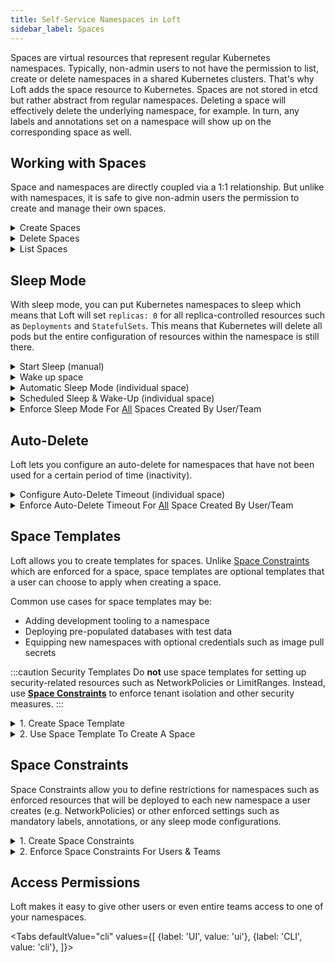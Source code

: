 ```yaml
---
title: Self-Service Namespaces in Loft
sidebar_label: Spaces
---
```





Spaces are virtual resources that represent regular Kubernetes namespaces. Typically, non-admin users to not have the permission to list, create or delete namespaces in a shared Kubernetes clusters. That's why Loft adds the space resource to Kubernetes. Spaces are not stored in etcd but rather abstract from regular namespaces. Deleting a space will effectively delete the underlying namespace, for example. In turn, any labels and annotations set on a namespace will show up on the corresponding space as well. 

<FragmentSpaceDiagramNamespace/>


## Working with Spaces
Space and namespaces are directly coupled via a 1:1 relationship. But unlike with namespaces, it is safe to give non-admin users the permission to create and manage their own spaces.

<details>
  <summary>Create Spaces</summary>
  <Tabs
    defaultValue="cli"
    values={[
      {label: 'UI', value: 'ui'},
      {label: 'CLI', value: 'cli'},
      {label: 'kubectl', value: 'kubectl'},
    ]}>
    <TabItem value="ui"><FragmentSpaceCreateUI/></TabItem>
    <TabItem value="cli"><FragmentSpaceCreateCLI/></TabItem>
    <TabItem value="kubectl"><FragmentSpaceCreateKubectl/></TabItem>
  </Tabs>
</details>

<details>
  <summary>Delete Spaces</summary>
  <Tabs
    defaultValue="cli"
    values={[
      {label: 'UI', value: 'ui'},
      {label: 'CLI', value: 'cli'},
      {label: 'kubectl', value: 'kubectl'},
    ]}>
    <TabItem value="ui"><FragmentSpaceDeleteUI/></TabItem>
    <TabItem value="cli"><FragmentSpaceDeleteCLI/></TabItem>
    <TabItem value="kubectl"><FragmentSpaceDeleteKubectl/></TabItem>
  </Tabs>
</details>

<details>
  <summary>List Spaces</summary>
  <Tabs
    defaultValue="ui"
    values={[
      {label: 'UI', value: 'ui'},
      {label: 'CLI', value: 'cli'},
      {label: 'kubectl', value: 'kubectl'},
    ]}>
    <TabItem value="ui"><FragmentSpaceListUI/></TabItem>
    <TabItem value="cli"><FragmentSpaceListCLI/></TabItem>
    <TabItem value="kubectl"><FragmentSpaceListKubectl/></TabItem>
  </Tabs>
</details>


## Sleep Mode
With sleep mode, you can put Kubernetes namespaces to sleep which means that Loft will set `replicas: 0` for all replica-controlled resources such as `Deployments` and `StatefulSets`. This means that Kubernetes will delete all pods but the entire configuration of resources within the namespace is still there.

<details>
  <summary>Start Sleep (manual)</summary>
  <Tabs
    defaultValue="ui"
    values={[
      {label: 'UI', value: 'ui'},
      {label: 'CLI', value: 'cli'},
    ]}>
    <TabItem value="ui"><FragmentSleepManualUI/></TabItem>
    <TabItem value="cli"><FragmentSleepManualCLI/></TabItem>
  </Tabs>

:::tip Automatic Wakeup
Note that the space will automatically wake up again, once you run a kubectl command within the space.
:::

</details>

<details>
  <summary>Wake up space</summary>
  <Tabs
    defaultValue="ui"
    values={[
      {label: 'UI', value: 'ui'},
      {label: 'CLI', value: 'cli'},
      {label: 'kubectl', value: 'kubectl'},
    ]}>
    <TabItem value="ui"><FragmentSleepWakeUI/></TabItem>
    <TabItem value="cli"><FragmentSleepWakeCLI/></TabItem>
    <TabItem value="kubectl"><FragmentSleepWakeKubectl/></TabItem>
  </Tabs>
</details>

<details>
  <summary>Automatic Sleep Mode (individual space)</summary>
  <FragmentSleepConfigureUI/>
</details>

<details>
  <summary>Scheduled Sleep & Wake-Up (individual space)</summary>
  <FragmentSleepScheduleUI/>
</details>

<details>
  <summary>Enforce Sleep Mode For <u>All</u> Spaces Created By User/Team</summary>
  <FragmentSleepEnforceUI/>
</details>


## Auto-Delete
Loft lets you configure an auto-delete for namespaces that have not been used for a certain period of time (inactivity).

<details>
  <summary>Configure Auto-Delete Timeout (individual space)</summary>
  <FragmentAutoDeleteConfigureUI/>
</details>

<details>
  <summary>Enforce Auto-Delete Timeout For <u>All</u> Space Created By User/Team</summary>
  <FragmentAutoDeleteEnforceUI/>
</details>


## Space Templates
Loft allows you to create templates for spaces. Unlike [Space Constraints](#space-constraints) which are enforced for a space, space templates are optional templates that a user can choose to apply when creating a space.

Common use cases for space templates may be:
- Adding development tooling to a namespace
- Deploying pre-populated databases with test data
- Equipping new namespaces with optional credentials such as image pull secrets

:::caution Security Templates
Do **not** use space templates for setting up security-related resources such as NetworkPolicies or LimitRanges. Instead, use **[Space Constraints](#space-constraints)** to enforce tenant isolation and other security measures.
:::

<details>
  <summary>1. Create Space Template</summary>
  <FragmentSpaceTemplateCreateUI/>
</details>

<details>
  <summary>2. Use Space Template To Create A Space</summary>
  <Tabs
    defaultValue="cli"
    values={[
      {label: 'UI', value: 'ui'},
      {label: 'CLI', value: 'cli'},
    ]}>
    <TabItem value="ui"><FragmentSpaceTemplateInstantiateUI/></TabItem>
    <TabItem value="cli"><FragmentSpaceTemplateInstantiateCLI/></TabItem>
  </Tabs>
</details>


## Space Constraints
Space Constraints allow you to define restrictions for namespaces such as enforced resources that will be deployed to each new namespace a user creates (e.g. NetworkPolicies) or other enforced settings such as mandatory labels, annotations, or any sleep mode configurations.

<details>
  <summary>1. Create Space Constraints</summary>
  <FragmentSpaceContraintsCreateUI/>
</details>

<details>
  <summary>2. Enforce Space Constraints For Users & Teams</summary>
  <FragmentSpaceContraintsEnforceUI/>
</details>


## Access Permissions
Loft makes it easy to give other users or even entire teams access to one of your namespaces.

<Tabs
  defaultValue="cli"
  values={[
    {label: 'UI', value: 'ui'},
    {label: 'CLI', value: 'cli'},
  ]}>
  <TabItem value="ui"><FragmentSpaceShareUI/></TabItem>
  <TabItem value="cli"><FragmentSpaceShareCLI/></TabItem>
</Tabs>
